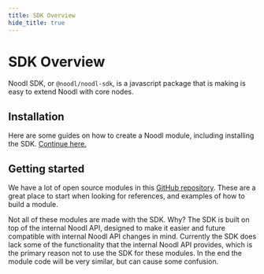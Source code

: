 ```yaml
---
title: SDK Overview
hide_title: true
---
```


# SDK Overview

Noodl SDK, or `@noodl/noodl-sdk`, is a javascript package that is making is easy to extend Noodl with core nodes.

## Installation

Here are some guides on how to create a Noodl module, including installing the SDK.
[Continue here.](/javascript/extending/overview)

## Getting started

We have a lot of open source modules in this [GitHub repository](https://github.com/noodlapp/modules).
These are a great place to start when looking for references, and examples of how to build a module.

Not all of these modules are made with the SDK. Why?
The SDK is built on top of the internal Noodl API, designed to make it easier and future compatible with internal Noodl API changes in mind.
Currently the SDK does lack some of the functionality that the internal Noodl API provides, which is the primary reason not to use the SDK for these modules.
In the end the module code will be very similar, but can cause some confusion.


